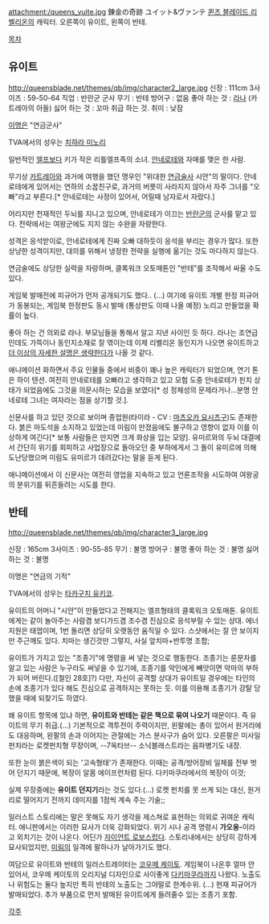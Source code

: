attachment:/queens_yuite.jpg
錬金の奇跡 ユイット&ヴァンテ
[[퀸즈 블레이드 리벨리온]]의 캐릭터. 오른쪽이 유이트, 왼쪽이 반테.

[[목차]]
== 유이트 ==
http://queensblade.net/themes/qb/img/character2_large.jpg
신장 : 111cm
3사이즈 : 59-50-64
직업 : 반란군 군사
무기 : 반테
방어구 : 없음
좋아 하는 것 : [[라나]] (카트레아의 아들)
싫어 하는 것 : 꼬마 취급 하는 것.
취미 : 낮잠

[[이명]]은 "연금군사"

TVA에서의 성우는 [[치하라 미노리]]

일반적인 [[엘프]]보다 키가 작은 리틀엘프족의 소녀. [[안네로테]]와 자매를 맺은 한 사람.

무기상 [[카트레아]]와 과거에 여행을 했던 맹우인 "위대한 [[연금술사]] 시안"의 딸이다. 안네로테에게 있어서는 연하의 소꿉친구로, 과거의 버릇이 사라지지 않아서 자주 그녀를 "오빠"라고 부른다.[* 안네로테는 사정이 있어서, 어릴때 남자로서 자랐다.]

어리지만 천재적인 두뇌를 지니고 있으며, 안네로테가 이끄는 [[반란군]]의 군사를 맡고 있다. 전략에서는 여왕군에도 지지 않는 수완을 자랑한다.

성격은 응석받이로, 안네로테에게 진짜 오빠 대하듯이 응석을 부리는 경우가 많다. 또한 상냥한 성격이지만, 대의를 위해서 냉정한 전략을 실행에 옮기는 것도 마다하지 않는다. 

연금술에도 상당한 실력을 자랑하며, 클록워크 오토매톤인 "반테"를 조작해서 싸울 수도 있다.

게임북 발매전에 피규어가 먼저 공개되기도 했다.. (…) 여기에 유이트 개별 한정 피규어가 동봉되는, 게임북 한정판도 동시 발매 (통상판도 이때 나올 예정) 노리고 만들었을 확률이 높다.

좋아 하는 건 의외로 라나. 부모님들을 통해서 알고 지낸 사이인 듯 하다. 라나는 조연급인데도 가뜩이나 동인지소재로 잘 엮이는데 이제 리벨리온 동인지가 나오면 유이트하고 [[더 이상의 자세한 설명은 생략한다]]가 나올 것 같다.

애니메이션 화하면서 주요 인물들 중에서 비중이 꽤나 높은 캐릭터가 되었으며, 연기 톤은 하이 텐션. 여전히 안네로테를 오빠라고 생각하고 있고 모험 도중 안네로테가 핀치 상태가 되었음에도 그것을 의문시하는 모습을 보였다[* 성 정체성의 문제라거나...분명 안네로테 그녀는 여자라는 점을 상기할 것.].

신문사를 하고 있던 것으로 보이며 종업원(타이라 - CV : [[마츠오카 요시츠구]])도 존재한다. 붉은 마도석을 소지하고 있었는데 미림이 만졌음에도 불구하고 영향이 없자 이를 이상하게 여긴다[* 보통 사람들은 만지면 크게 화상을 입는 모양]. 유미르와의 두뇌 대결에서 간단히 위기를 회피하고 사업장으로 돌아오던 중 부하에게서 그 돌이 유미르에 의해 도난당했으며 미림도 유미르가 데려갔다는 말을 듣게 된다. 

애니메이션에서 이 신문사는 여전히 영업을 지속하고 있고 언론조작을 시도하여 여왕궁의 분위기를 뒤흔들려는 시도를 한다.

== 반테 ==
http://queensblade.net/themes/qb/img/character3_large.jpg

신장 : 165cm
3사이즈 : 90-55-85
무기 : 불명
방어구 : 불명
좋아 하는 것 : 불명
싫어 하는 것 : 불명

이명은 "연금의 기적" 

TVA에서의 성우는 [[타카구치 유키코]].

유이트의 어머니 "시안"이 만들었다고 전해지는 엘프형태의 클록워크 오토매톤. 유이트에게는 같이 놀아주는 사람겸 보디가드겸 조수겸 진심으로 응석부릴 수 있는 상대. 에너지원은 태엽이며, 1번 돌리면 상당히 오랫동안 움직일 수 있다. 스샷에서는 잘 안 보이지만 주근깨도 있다. 치마는 생긴것만 그렇지, 사실 앞치마+반투명 조합;

유이트가 가지고 있는 "조종기"에 명령을 써 넣는 것으로 행동한다. 조종기는 룬문자를 알고 있는 사람은 누구라도 써넣을 수 있기에, 조종기를 악인에게 빼앗이면 악마의 부하가 되어 버린다.([철인 28호]?) 다만, 자신이 공격할 상대가 유이트일 경우에는 타인의 손에 조종기가 있다 해도 진심으로 공격하지는 못하는 듯. 이를 이용해 조종기가 강탈 당했을 때에 되찾기도 하였다.

왜 유이트 항목에 있냐 하면, '''유이트와 반테는 같은 책으로 묶여 나오기''' 때문이다. 즉 유이트의 무기 취급.(…) 기본적으로 격투전이 주력이지만, 왼팔에는 총이 있어서 원거리에도 대응하며, 왼팔의 손과 이어지는 관절에는 가스 분사구가 숨어 있다. 오른팔은 미사일 펀치라는 로켓펀치형 무장이며, --7옥타브-- 소닉블래스트라는 음파병기도 내장.

또한 눈이 붉은색이 되는 '고속형태'가 존재한다. 이때는 공격/방어장비 일체를 전부 벗어 던지기 때문에, 복장이 알몸 에이프런처럼 된다. 다키마쿠라에서의 복장이 이것;

실제 무장중에는 '''유이트 던지기'''라는 것도 있다.(…) 로켓 펀치를 못 쓰게 되는 대신, 원거리로 떨어지기 전까지 데미지를 1점씩 계속 주는 기술;;

일러스트 스토리에는 말은 못해도 자기 생각을 제스쳐로 표현하는 의외로 귀여운 캐릭터. 애니판에서는 이러한 묘사가 더욱 강화되었다. 위기 시나 공격 명령시 '''가오옹-'''이라고 외치기는 것이 나온다. 어딘가 [[자이언트 로보]]스럽다. 스토리내에서는 상당히 강하게 묘사되었지만, [[미림]]의 일격에 팔하나가 날아가기도 했다. 

여담으로 유이트와 반테의 일러스트레이터는 [[코우메 케이토]]. 게임북이 나온후 얼마 안 있어서, 코우메 케이토의 오리지널 디자인으로 사이좋게 [[다키마쿠라]]까지 나왔다. 노출도나 위험도는 둘다 높지만 특히 반테의 노출도는 그야말로 한계수위. (...) 현재 피규어가 발매되었다. 추가 부품으로 먼저 발매된 유이트에게 들려줄수 있는 조종기 포함.

[[각주]]
